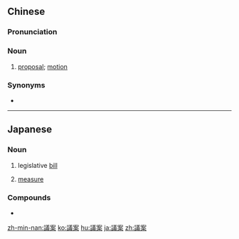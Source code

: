 {{also|议案}}
==Chinese==
{{zh-forms|s=议案}}

===Pronunciation===
{{zh-pron
|m=yì'àn
|c=ji5 on3
|mn=gī-àn
|cat=n
}}

===Noun===
{{zh-noun}}

# [[proposal]]; [[motion]]

===Synonyms===
* {{zh-l|動議}}

{{zh-cat|Advanced}}

----

==Japanese==
{{ja-kanjitab|ぎ|あん|yomi=on}}

===Noun===
{{ja-noun|ぎあん}}
# legislative [[bill]]
#: {{ja-usex|'''議案'''を提出する|'''ぎあん''' を ていしゅつ　する|introduce a '''bill'''}}
#: {{ja-usex|'''議案'''を可決する|'''ぎあん''' を かけつ　する|pass a '''bill'''}}
#: {{ja-usex|'''議案'''を否決する|'''ぎあん''' を ひけつ　する|reject a '''bill'''}}
#: {{ja-usex|'''議案'''を修正する|'''ぎあん''' を しゅうせい　する|amend a '''bill'''}}
# [[measure]]
#: {{ja-usex|'''議案'''を賛成する|'''ぎあん''' を さんせい　する|vote for a '''measure'''}}

===Compounds===
* {{ja-l|議案書|ぎあんしょ|giansho}}

[[zh-min-nan:議案]]
[[ko:議案]]
[[hu:議案]]
[[ja:議案]]
[[zh:議案]]
